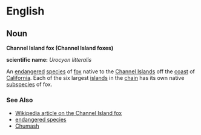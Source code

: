 =English=

==Noun==
'''Channel Island fox (Channel Island foxes)'''

'''scientific name:''' ''Urocyon litteralis''

An [[endanger]]ed [[species]] of [[fox]] native to the [[Channel Islands]] off the [[coast]] of [[California]].  Each of the six largest [[island]]s in the [[chain]] has its own native [[subspecies]] of fox.

===See Also===
*[[w:Island Fox|Wikipedia article on the Channel Island fox]]
*[[endangered species]]
*[[Chumash]]
